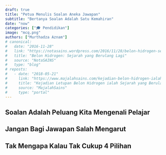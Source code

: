 ```yaml
---
draft: true
title: "Petua Menulis Soalan Aneka Jawapan"
subtitle: "Bertanya Soalan Adalah Satu Kemahiran"
date: "now"
categories: ["🎓 Pendidikan"]
image: "mcq.png"
authors: ["Murthadza Aznam"]
# canonical:
#   date: "2016-11-28"
#   link: "https://notasains.wordpress.com/2016/11/28/belon-hidrogen-sejarah-yang-berulang-lagi/"
#   title: "Belon Hidrogen: Sejarah yang Berulang Lagi"
#   source: "NotaSAINS"
#   type: "blog"
# reposts:
#   - date: "2018-05-21"
#     link: "https://www.majalahsains.com/kejadian-belon-hidrogen-ialah-sejarah-yang-berulang-kembali/"
#     title: "Kejadian Letupan Belon Hidrogen ialah Sejarah yang Berulang Kembali!"
#     source: "MajalahSains"
#     type: "portal"
---
```


## Soalan Adalah Peluang Kita Mengenali Pelajar

## Jangan Bagi Jawapan Salah Mengarut

## Tak Mengapa Kalau Tak Cukup 4 Pilihan

## 